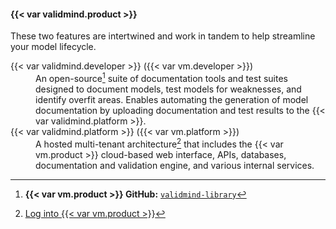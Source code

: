 #### {{< var validmind.product >}}

These two features are intertwined and work in tandem to help streamline your model lifecycle.

<span id="framework">{{< var validmind.developer >}} ({{< var vm.developer >}})</span>
: An open-source^[**{{< var vm.product >}} GitHub:** [`validmind-library`](https://github.com/validmind/validmind-library/)] suite of documentation tools and test suites designed to document models, test models for weaknesses, and identify overfit areas. Enables automating the generation of model documentation by uploading documentation and test results to the {{< var validmind.platform >}}.

<span id="platform">{{< var validmind.platform >}} ({{< var vm.platform >}})</span>
: A hosted multi-tenant architecture^[[Log into {{< var vm.product >}}](/guide/configuration/log-in-to-validmind.qmd)] that includes the {{< var vm.product >}} cloud-based web interface, APIs, databases, documentation and validation engine, and various internal services. 
